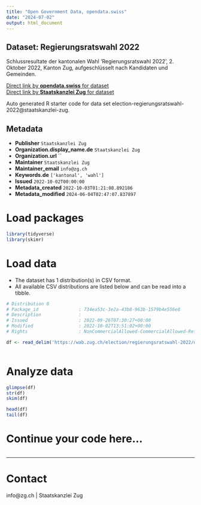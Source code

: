 ```yaml
---
title: "Open Government Data, opendata.swiss"
date: "2024-07-02"
output: html_document
---
```


## Dataset: Regierungsratswahl 2022

Schlussresultate der kantonalen Wahl 'Regierungsratswahl 2022', 2. Oktober 2022, Kanton Zug, aufgeschlüsselt nach Kandidaten und Gemeinden.

[Direct link by **opendata.swiss** for dataset](https://opendata.swiss/de/dataset/regierungsratswahl-2022)<br>
[Direct link by **Staatskanzlei Zug** for dataset](https://wab.zug.ch/election/regierungsratswahl-2022/data)

Auto generated R starter code for data set election-regierungsratswahl-2022@staatskanzlei-zug.

## Metadata

- **Publisher** `Staatskanzlei Zug`
- **Organization.display_name.de** `Staatskanzlei Zug`
- **Organization.url** ``
- **Maintainer** `Staatskanzlei Zug`
- **Maintainer_email** `info@zg.ch`
- **Keywords.de** `['kantonal', 'wahl']`
- **Issued** `2022-10-02T00:00:00`
- **Metadata_created** `2022-10-03T01:21:08.892186`
- **Metadata_modified** `2024-06-04T02:47:07.837897`


# Load packages

```r

library(tidyverse)
library(skimr)

```

# Load data

-   The dataset has 1 distribution(s) in CSV format.
-   All available CSV distributions are listed below and can be read into a tibble.

```r

# Distribution 0
# Package_id               : 734ea53c-3e2a-43b8-963b-1579b4e556e8
# Description              : 
# Issued                   : 2022-09-26T07:30:27+00:00
# Modified                 : 2022-10-02T13:51:02+00:00
# Rights                   : NonCommercialAllowed-CommercialAllowed-ReferenceRequired

df <- read_delim('https://wab.zug.ch/election/regierungsratswahl-2022/data-csv')



```

# Analyze data

```r

glimpse(df)
str(df)
skim(df)

head(df)
tail(df)

```

# Continue your code here...

```r

```

------------------------------------------------------------------------

# Contact

info@zg.ch | Staatskanzlei Zug
